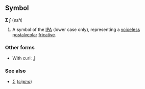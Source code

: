 ==Symbol==
'''Ʃ''' '''ʃ''' (''esh'')

#A symbol of the [[IPA]] (lower case only), representing a [[voiceless]] [[postalveolar]] [[fricative]].

<!-- African? -->
===Other forms===
*With curl: [[ʆ]]

===See also===
*[[Σ]] (''[[sigma]]'')